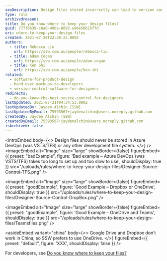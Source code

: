 ```yaml
---
seoDescription: Design files stored incorrectly can lead to version control issues and collaboration challenges.
type: rule
archivedreason:
title: Do you know where to keep your design files?
guid: 77730639-c6a0-490a-8892-a96e56b25f7d
uri: where-to-keep-your-design-files
created: 2021-07-20T22:39:23.000Z
authors:
  - title: Rebecca Liu
    url: https://ssw.com.au/people/rebecca-liu
  - title: Adam Cogan
    url: https://ssw.com.au/people/adam-cogan
  - title: Ken Shi
    url: https://ssw.com.au/people/ken-shi
related:
  - software-for-product-design
  - hand-over-mockups-to-developers
  - version-control-software-for-designers
redirects:
  - do-you-know-the-best-source-control-for-designers
lastUpdated: 2021-07-21T04:34:53.000Z
lastUpdatedBy: Jayden Alchin [SSW]
lastUpdatedByEmail: 75593567+jaydenalchin@users.noreply.github.com
createdBy: Jayden Alchin [SSW]
createdByEmail: 75593567+jaydenalchin@users.noreply.github.com
isArchived: false
---
```


<introEmbed
  body={<>
Design files should never be stored in Azure DevOps (was VSTS/TFS) or any other development file system.
  </>}
/>
<imageEmbed
  alt="Image"
  size="large"
  showBorder={false}
  figureEmbed={{
    preset: "badExample",
    figure: 'Bad example – Azure DevOps (was VSTS/TFS) takes too long to set up and too slow to use',
    shouldDisplay: true
  }}
  src="/uploads/rules/where-to-keep-your-design-files/Designer-Source-Control-TFS.png"
/>

<imageEmbed
  alt="Image"
  size="large"
  showBorder={false}
  figureEmbed={{
    preset: "goodExample",
    figure: 'Good Example – Dropbox or OneDrive',
    shouldDisplay: true
  }}
  src="/uploads/rules/where-to-keep-your-design-files/Designer-Source-Control-DropBox.png"
/>

<imageEmbed
  alt="Image"
  size="large"
  showBorder={false}
  figureEmbed={{
    preset: "goodExample",
    figure: 'Good Example – OneDrive and Teams',
    shouldDisplay: true
  }}
  src="/uploads/rules/where-to-keep-your-design-files/Teamsfiles.png"
/>

<asideEmbed
  variant="china"
  body={<>
    Google Drive and Dropbox don’t work in China, so SSW prefers to use OneDrive.
  </>}
  figureEmbed={{
    preset: "default",
    figure: 'XXX',
    shouldDisplay: false
  }}
/>

For developers, see [Do you know where to keep your files?](/do-you-know-where-to-keep-your-files)
